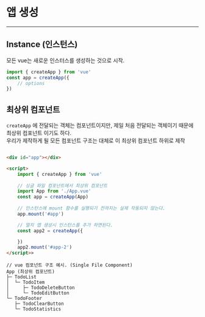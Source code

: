 # 앱 생성

---

## Instance (인스턴스)

모든 vue는 새로운 인스터스를 생성하는 것으로 시작.

```js
import { createApp } from 'vue'
const app = createApp({
	// options
})
```

## 최상위 컴포넌트 

`createApp` 에 전달되는 객체는 컴포넌트이지만, 제일 처음 전달되는 객체이기 때문에 최상위 컴포넌트 이기도 하다.  
우리가 제작하게 될 모든 컴포넌트 구조는 대체로 이 최상위 컴포넌트 하위로 제작

```html

<div id="app"></div>

<script>
	import { createApp } from 'vue'
	
	// 싱글 파일 컴포넌트에서 최상위 컴포넌트
	import App from './App.vue'
	const app = createApp(App)
	
	// 인스턴스에 mount 함수를 실행되기 전까지는 실제 작동되지 않는다.
	app.mount('#app')

	// 멀치 앱 생성시 인스턴스를 추가 하면된다.
	const app2 = createApp({

	})
	app2.mount('#app-2')
</script>>
```

```
// vue 컴포넌트 구조 예시. (Single File Component)
App (최상위 컴포넌트)
├─ TodoList
│  └─ TodoItem
│     ├─ TodoDeleteButton
│     └─ TodoEditButton
└─ TodoFooter
   ├─ TodoClearButton
   └─ TodoStatistics
```